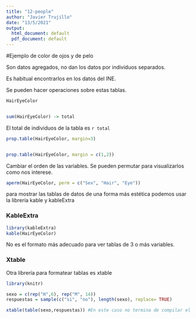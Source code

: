```yaml
---
title: "12-people"
author: "Javier Trujillo"
date: "13/5/2021"
output:
  html_document: default
  pdf_document: default
---
```



#Ejemplo de color de ojos y de pelo

Son datos agregados, no dan los datos por individuos separados.

Es habitual encontrarlos en los datos del INE.

Se pueden hacer operaciones sobre estas tablas.

```r
HairEyeColor


sum(HairEyeColor) -> total
```

El total de individuos de la tabla es `r total`

```r
prop.table(HairEyeColor, margin=3)


prop.table(HairEyeColor, margin = c(1,2))
```
Cambiar el orden de las variables. Se pueden permutar para visualizarlos como nos interese.


```r
aperm(HairEyeColor, perm = c("Sex", "Hair", "Eye"))
```

para mostrar las tablas de datos de una forma más estética podemos usar la librería kable y kableExtra


### KableExtra

```r
library(kableExtra)
kable(HairEyeColor)

```
No es el formato más adecuado para ver tablas de 3 o más variables.


### Xtable
Otra librería para formatear tablas es xtable


```r
library(knitr)

sexo = c(rep("H",6), rep("M", 14))
respuestas = sample(c("si", "no"), length(sexo), replace= TRUE)

xtable(table(sexo,respuestas)) #En este caso no termina de compilar el documento. Se usa para bidimensionales, y hace la tabla más "bonita"
```



